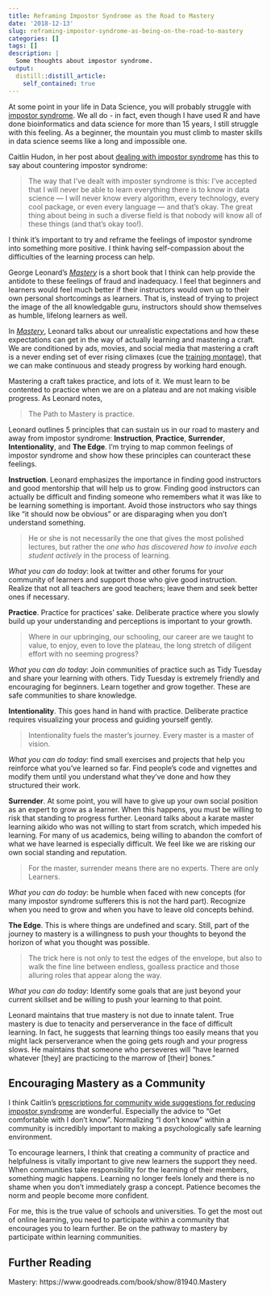 ```yaml
---
title: Reframing Impostor Syndrome as the Road to Mastery
date: '2018-12-13'
slug: reframing-impostor-syndrome-as-being-on-the-road-to-mastery
categories: []
tags: []
description: |
  Some thoughts about impostor syndrome.   
output:
  distill::distill_article:
    self_contained: true
---
```


At some point in your life in Data Science, you will probably struggle with [impostor syndrome](https://www.apa.org/gradpsych/2013/11/fraud.aspx). We all do - in fact, even though I have used R and have done bioinformatics and data science for more than 15 years, I still struggle with this feeling. As a beginner, the mountain you must climb to master skills in data science seems like a long and impossible one.

Caitlin Hudon, in her post about [dealing with impostor syndrome](https://caitlinhudon.com/2018/01/19/imposter-syndrome-in-data-science/) has this to say about countering impostor syndrome:

> The way that I’ve dealt with imposter syndrome is this: I’ve accepted that I will never be able to learn everything there is to know in data science — I will never know every algorithm, every technology, every cool package, or even every language — and that’s okay. The great thing about being in such a diverse field is that nobody will know all of these things (and that’s okay too!).

I think it's important to try and reframe the feelings of impostor syndrome into something more positive. I think having self-compassion about the difficulties of the learning process can help. 

George Leonard's [*Mastery*](https://www.goodreads.com/book/show/81940.Mastery) is a short book that I think can help provide the antidote to these feelings of fraud and inadequacy. I feel that beginners and learners would feel much better if their instructors would own up to their own personal shortcomings as learners. That is, instead of trying to project the image of the all knowledgable guru, instructors should show themselves as humble, lifelong learners as well. 

In [*Mastery*](https://www.goodreads.com/book/show/81940.Mastery), Leonard talks about our unrealistic expectations and how these expectations can get in the way of actually learning and mastering a craft. We are conditioned by ads, movies, and social media that mastering a craft is a never ending set of ever rising climaxes (cue the [training montage](https://www.youtube.com/watch?v=SPFCHuEegsk)), that we can make continuous and steady progress by working hard enough. 

Mastering a craft takes practice, and lots of it. We must learn to be contented to practice when we are on a plateau and are not making visible progress. As Leonard notes, 

> The Path to Mastery is practice.

Leonard outlines 5 principles that can sustain us in our road to mastery and away from impostor syndrome: **Instruction**, **Practice**, **Surrender**, **Intentionality**, and **The Edge**. I'm trying to map common feelings of impostor syndrome and show how these principles can counteract these feelings.

**Instruction**. Leonard emphasizes the importance in finding good instructors and good mentorship that will help us to grow. Finding good instructors can actually be difficult and finding someone who remembers what it was like to be learning something is important. Avoid those instructors who say things like "it should now be obvious" or are disparaging when you don't understand something. 

> He or she is not necessarily the one that gives the most polished lectures, but rather the *one who has discovered how to involve each student actively* in the process of learning.

*What you can do today*: look at twitter and other forums for your community of learners and support those who give good instruction. Realize that not all teachers are good teachers; leave them and seek better ones if necessary.

**Practice**. Practice for practices' sake. Deliberate practice where you slowly build up your understanding and perceptions is important to your growth.

> Where in our upbringing, our schooling, our career are we taught to value, to enjoy, even to love the plateau, the long stretch of diligent effort with no seeming progress?

*What you can do today*: Join communities of practice such as Tidy Tuesday and share your learning with others. Tidy Tuesday is extremely friendly and encouraging for beginners. Learn together and grow together. These are safe communities to share knowledge.

**Intentionality**. This goes hand in hand with practice. Deliberate practice requires visualizing your process and guiding yourself gently. 

> Intentionality fuels the master's journey. Every master is a master of vision. 

*What you can do today*: find small exercises and projects that help you reinforce what you've learned so far. Find people's code and vignettes and modify them until you understand what they've done and how they structured their work. 

**Surrender**. At some point, you will have to give up your own social position as an expert to grow as a learner. When this happens, you must be willing to risk that standing to progress further. Leonard talks about a karate master learning aikido who was not willing to start from scratch, which impeded his learning. For many of us academics, being willing to abandon the comfort of what we have learned is especially difficult. We feel like we are risking our own social standing and reputation. 

> For the master, surrender means there are no experts. There are only Learners.

*What you can do today*: be humble when faced with new concepts (for many impostor syndrome sufferers this is not the hard part). Recognize when you need to grow and when you have to leave old concepts behind. 

**The Edge**. This is where things are undefined and scary. Still, part of the journey to mastery is a willingness to push your thoughts to beyond the horizon of what you thought was possible. 

> The trick here is not only to test the edges of the envelope, but also to walk the fine line between endless, goalless practice and those alluring roles that appear along the way.

*What you can do today*: Identify some goals that are just beyond your current skillset and be willing to push your learning to that point. 

Leonard maintains that true mastery is not due to innate talent. True mastery is due to tenacity and perserverance in the face of difficult learning. In fact, he suggests that learning things too easily means that you might lack perserverance when the going gets rough and your progress slows. He maintains that someone who perseveres will "have learned whatever [they] are practicing to the marrow of [their] bones."

## Encouraging Mastery as a Community

I think Caitlin's [prescriptions for community wide suggestions for reducing impostor syndrome](https://caitlinhudon.com/2018/01/19/imposter-syndrome-in-data-science/) are wonderful. Especially the advice to "Get comfortable with I don't know". Normalizing "I don't know" within a community is incredibly important to making a psychologically safe learning environment. 

To encourage learners, I think that creating a community of practice and helpfulness is vitally important to give new learners the support they need. When communities take responsibility for the learning of their members, something magic happens. Learning no longer feels lonely and there is no shame when you don't immediately grasp a concept. Patience becomes the norm and people become more confident. 

For me, this is the true value of schools and universities. To get the most out of online learning, you need to participate within a community that encourages you to learn further. Be on the pathway to mastery by participate within learning communities.

## Further Reading

Mastery: https://www.goodreads.com/book/show/81940.Mastery